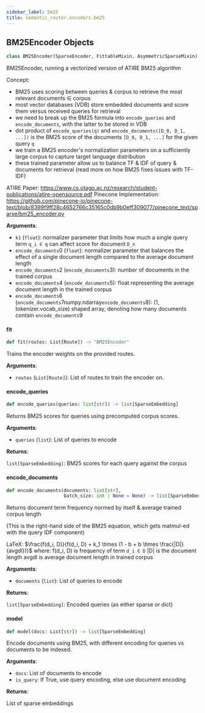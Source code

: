 ```yaml
---
sidebar_label: bm25
title: semantic_router.encoders.bm25
---
```


## BM25Encoder Objects

```python
class BM25Encoder(SparseEncoder, FittableMixin, AsymmetricSparseMixin)
```

BM25Encoder, running a vectorized version of ATIRE BM25 algorithm

Concept:
- BM25 uses scoring between queries &amp; corpus to retrieve the most relevant documents ∈ corpus
- most vector databases (VDB) store embedded documents and score them versus received queries for retrieval
- we need to break up the BM25 formula into `encode_queries` and `encode_documents`, with the latter to be stored in VDB
- dot product of `encode_queries(q)` and `encode_documents([D_0, D_1, ...])` is the BM25 score of the documents `[D_0, D_1, ...]` for the given query `q`
- we train a BM25 encoder&#x27;s normalization parameters on a sufficiently large corpus to capture target language distribution
- these trained parameter allow us to balance TF &amp; IDF of query &amp; documents for retrieval (read more on how BM25 fixes issues with TF-IDF)

ATIRE Paper: https://www.cs.otago.ac.nz/research/student-publications/atire-opensource.pdf
Pinecone Implementation: https://github.com/pinecone-io/pinecone-text/blob/8399f9ff28c4652766c35165c0db9b0eff309077/pinecone_text/sparse/bm25_encoder.py

**Arguments**:

- `k1` (`float`): normalizer parameter that limits how much a single query term `q_i ∈ q` can affect score for document `D_n`
- `encode_documents`0 (`float`): normalizer parameter that balances the effect of a single document length compared to the average document length
- `encode_documents`2 (`encode_documents`3): number of documents in the trained corpus
- `encode_documents`4 (`encode_documents`5): float representing the average document length in the trained corpus
- `encode_documents`6 (`encode_documents`7numpy.ndarray`encode_documents`8): (1, tokenizer.vocab_size) shaped array, denoting how many documents contain `encode_documents`9

#### fit

```python
def fit(routes: List[Route]) -> "BM25Encoder"
```

Trains the encoder weights on the provided routes.

**Arguments**:

- `routes` (`List[Route]`): List of routes to train the encoder on.

#### encode\_queries

```python
def encode_queries(queries: list[str]) -> list[SparseEmbedding]
```

Returns BM25 scores for queries using precomputed corpus scores.

**Arguments**:

- `queries` (`list`): List of queries to encode

**Returns**:

`list[SparseEmbedding]`: BM25 scores for each query against the corpus

#### encode\_documents

```python
def encode_documents(documents: list[str],
                     batch_size: int | None = None) -> list[SparseEmbedding]
```

Returns document term frequency normed by itself &amp; average trained corpus length

(This is the right-hand side of the BM25 equation, which gets matmul-ed with the query IDF component)

LaTeX: $\frac{f(d_i, D)}{f(d_i, D) + k_1 \times (1 - b + b \times \frac{|D|}{avgdl})}$
where:
    f(d_i, D) is frequency of term `d_i ∈ D`
    |D| is the document length
    avgdl is average document length in trained corpus

**Arguments**:

- `documents` (`list`): List of queries to encode

**Returns**:

`list[SparseEmbedding]`: Encoded queries (as either sparse or dict)

#### model

```python
def model(docs: List[str]) -> list[SparseEmbedding]
```

Encode documents using BM25, with different encoding for queries vs documents to be indexed.

**Arguments**:

- `docs`: List of documents to encode
- `is_query`: If True, use query encoding, else use document encoding

**Returns**:

List of sparse embeddings


